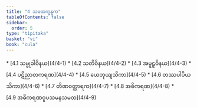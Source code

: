 ```yaml
---
title: "4 သမထက္ခန္ဓက"
tableOfContents: false
sidebar:
  order: 5
type: "tipitaka"
basket: "vi"
book: "cula"
---
```



<DynamicBreadcrumb />



<TableOfContents book="cula" section="4">
* [4.1 သမ္မုခါဝိနယ](4/4-1)
* [4.2 သတိဝိနယ](4/4-2)
* [4.3 အမူဠှဝိနယ](4/4-3)
* [4.4 ပဋိညာတကရဏ](4/4-4)
* [4.5 ယေဘုယျသိကာ](4/4-5)
* [4.6 တဿပါပိယသိကာ](4/4-6)
* [4.7 တိဏဝတ္ထာရက](4/4-7)
* [4.8 အဓိကရဏ](4/4-8)
* [4.9 အဓိကရဏဝူပသမနသမထ](4/4-9)
</TableOfContents>